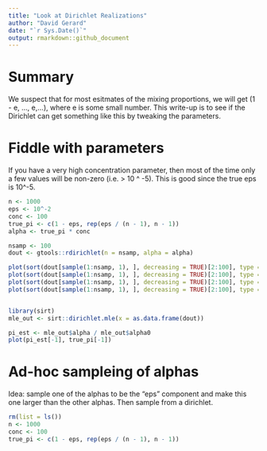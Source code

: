 ```yaml
---
title: "Look at Dirichlet Realizations"
author: "David Gerard"
date: "`r Sys.Date()`"
output: rmarkdown::github_document
---
```


# Summary

We suspect that for most esitmates of the mixing proportions, we will
get (1 - e, ..., e,...), where e is some small number. This write-up
is to see if the Dirichlet can get something like this by tweaking the
parameters.

# Fiddle with parameters

If you have a very high concentration parameter, then most of the time
only a few values will be non-zero (i.e. > 10 ^ -5). This is good
since the true eps is 10^-5.

``` r

n <- 1000
eps <- 10^-2
conc <- 100
true_pi <- c(1 - eps, rep(eps / (n - 1), n - 1))
alpha <- true_pi * conc

nsamp <- 100
dout <- gtools::rdirichlet(n = nsamp, alpha = alpha)

plot(sort(dout[sample(1:nsamp, 1), ], decreasing = TRUE)[2:100], type = "h")
plot(sort(dout[sample(1:nsamp, 1), ], decreasing = TRUE)[2:100], type = "h")
plot(sort(dout[sample(1:nsamp, 1), ], decreasing = TRUE)[2:100], type = "h")
plot(sort(dout[sample(1:nsamp, 1), ], decreasing = TRUE)[2:100], type = "h")


library(sirt)
mle_out <- sirt::dirichlet.mle(x = as.data.frame(dout))

pi_est <- mle_out$alpha / mle_out$alpha0
plot(pi_est[-1], true_pi[-1])

```

# Ad-hoc sampleing of alphas

Idea: sample one of the alphas to be the "eps" component and make this
one larger than the other alphas. Then sample from a dirichlet.

``` r
rm(list = ls())
n <- 1000
conc <- 100
true_pi <- c(1 - eps, rep(eps / (n - 1), n - 1))

```
